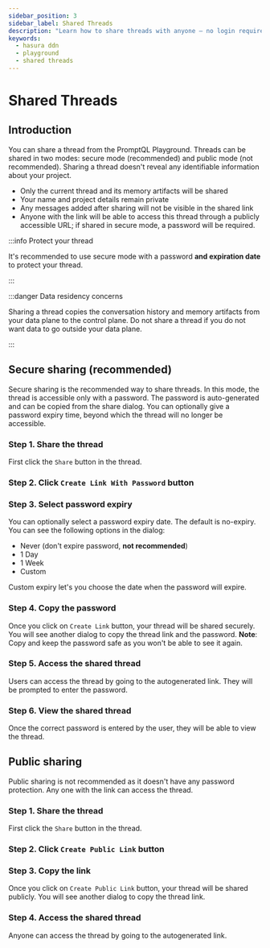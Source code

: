 ```yaml
---
sidebar_position: 3
sidebar_label: Shared Threads
description: "Learn how to share threads with anyone — no login required!"
keywords:
  - hasura ddn
  - playground
  - shared threads
---
```



# Shared Threads

## Introduction

You can share a thread from the PromptQL Playground. Threads can be shared in two modes: secure mode (recommended) and
public mode (not recommended). Sharing a thread doesn't reveal any identifiable information about your project.

- Only the current thread and its memory artifacts will be shared
- Your name and project details remain private
- Any messages added after sharing will not be visible in the shared link
- Anyone with the link will be able to access this thread through a publicly accessible URL; if shared in secure mode, a
  password will be required.

:::info Protect your thread

It's recommended to use secure mode with a password **and expiration date** to protect your thread.

:::

:::danger Data residency concerns

Sharing a thread copies the conversation history and memory artifacts from your data plane to the control plane. Do not
share a thread if you do not want data to go outside your data plane.

:::

## Secure sharing (recommended)

Secure sharing is the recommended way to share threads. In this mode, the thread is accessible only with a password. The
password is auto-generated and can be copied from the share dialog. You can optionally give a password expiry time,
beyond which the thread will no longer be accessible.

### Step 1. Share the thread

First click the `Share` button in the thread.

<Thumbnail src="/img/get-started/share-thread-secure-1.png" alt="Shared Threads" />

### Step 2. Click `Create Link With Password` button

<Thumbnail src="/img/get-started/share-thread-secure-2.png" alt="Shared Threads" />

### Step 3. Select password expiry

You can optionally select a password expiry date. The default is no-expiry. You can see the following options in the
dialog:

- Never (don't expire password, **not recommended**)
- 1 Day
- 1 Week
- Custom

<Thumbnail src="/img/get-started/share-thread-secure-3.png" alt="Shared Threads" />

Custom expiry let's you choose the date when the password will expire.

<Thumbnail src="/img/get-started/share-thread-secure-4.png" alt="Shared Threads" />

### Step 4. Copy the password

Once you click on `Create Link` button, your thread will be shared securely. You will see another dialog to copy the
thread link and the password. **Note**: Copy and keep the password safe as you won't be able to see it again.

<Thumbnail src="/img/get-started/share-thread-secure-5.png" alt="Shared Threads" />

### Step 5. Access the shared thread

Users can access the thread by going to the autogenerated link. They will be prompted to enter the password.

<Thumbnail src="/img/get-started/share-thread-secure-6.png" alt="Shared Threads" />

### Step 6. View the shared thread

Once the correct password is entered by the user, they will be able to view the thread.

<Thumbnail src="/img/get-started/share-thread-view.png" alt="Shared Threads" />

## Public sharing

Public sharing is not recommended as it doesn't have any password protection. Any one with the link can access the
thread.

### Step 1. Share the thread

First click the `Share` button in the thread.

<Thumbnail src="/img/get-started/share-thread-secure-1.png" alt="Shared Threads" />

### Step 2. Click `Create Public Link` button

<Thumbnail src="/img/get-started/share-thread-public-1.png" alt="Shared Threads" />

### Step 3. Copy the link

Once you click on `Create Public Link` button, your thread will be shared publicly. You will see another dialog to copy
the thread link.

<Thumbnail src="/img/get-started/share-thread-public-2.png" alt="Shared Threads" />

### Step 4. Access the shared thread

Anyone can access the thread by going to the autogenerated link.

<Thumbnail src="/img/get-started/share-thread-view.png" alt="Shared Threads" />
